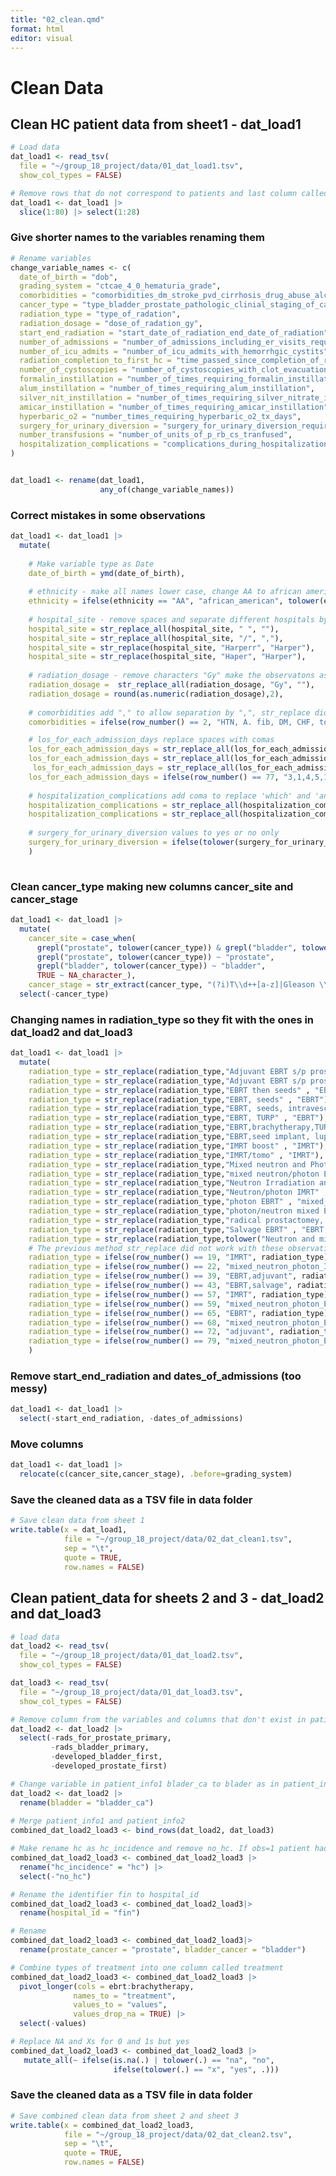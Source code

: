 ```yaml
---
title: "02_clean.qmd"
format: html
editor: visual
---
```


# Clean Data

## Clean HC patient data from sheet1 - dat_load1

```r

# Load data 
dat_load1 <- read_tsv(
  file = "~/group_18_project/data/01_dat_load1.tsv",
  show_col_types = FALSE)

# Remove rows that do not correspond to patients and last column called "Notes" 
dat_load1 <- dat_load1 |> 
  slice(1:80) |> select(1:28)
```

### Give shorter names to the variables renaming them

```r

# Rename variables 
change_variable_names <- c(
  date_of_birth = "dob",
  grading_system = "ctcae_4_0_hematuria_grade",
  comorbidities = "comorbidities_dm_stroke_pvd_cirrhosis_drug_abuse_alcoholism_tobacco_hx_mi_last_6mo_chf_copd_esrd",
  cancer_type = "type_bladder_prostate_pathologic_clinial_staging_of_cancer",
  radiation_type = "type_of_radation",
  radiation_dosage = "dose_of_radation_gy",
  start_end_radiation = "start_date_of_radiation_end_date_of_radiation",
  number_of_admissions = "number_of_admissions_including_er_visits_requiring_urology_consultation",
  number_of_icu_admits = "number_of_icu_admits_with_hemorrhgic_cystits",
  radiation_completion_to_first_hc = "time_passed_since_completion_of_radiation_treatment_months_and_first_incidence_hc",
  number_of_cystoscopies = "number_of_cystoscopies_with_clot_evacuation_and_or_fulguration_of_bleeders",
  formalin_instillation = "number_of_times_requiring_formalin_instillation",
  alum_instillation = "number_of_times_requiring_alum_instillation",
  silver_nit_instillation = "number_of_times_requiring_silver_nitrate_instillation",
  amicar_instillation = "number_of_times_requiring_amicar_instillation",
  hyperbaric_o2 = "number_times_requiring_hyperbaric_o2_tx_days",
  surgery_for_urinary_diversion = "surgery_for_urinary_diversion_required_if_yes_what_type",
  number_transfusions = "number_of_units_of_p_rb_cs_tranfused",
  hospitalization_complications = "complications_during_hospitalization_uti_pyelonephritis_urosepsis_hydronephrosis_aki_other"
)


dat_load1 <- rename(dat_load1, 
                    any_of(change_variable_names))
```

### Correct mistakes in some observations 

```r

dat_load1 <- dat_load1 |> 
  mutate(
  
    # Make variable type as Date
    date_of_birth = ymd(date_of_birth),
    
    # ethnicity - make all names lower case, change AA to african american
    ethnicity = ifelse(ethnicity == "AA", "african_american", tolower(ethnicity)),
    
    # hospital_site - remove spaces and separate different hospitals by comas, correct names 
    hospital_site = str_replace_all(hospital_site, " ", ""),
    hospital_site = str_replace_all(hospital_site, "/", ","),
    hospital_site = str_replace(hospital_site, "Harperr", "Harper"),
    hospital_site = str_replace(hospital_site, "Haper", "Harper"),
   
    # radiation_dosage - remove characters "Gy" make the observatons as num
    radiation_dosage =  str_replace_all(radiation_dosage, "Gy", ""),
    radiation_dosage = round(as.numeric(radiation_dosage),2),
    
    # comorbidities add "," to allow separation by ",", str_replace did not work
    comorbidities = ifelse(row_number() == 2, "HTN, A. fib, DM, CHF, tobacco", comorbidities),

    # los_for_each_admission_days replace spaces with comas 
    los_for_each_admission_days = str_replace_all(los_for_each_admission_days, "\\s+", " "),
    los_for_each_admission_days = str_replace_all(los_for_each_admission_days, ", ", " "),
     los_for_each_admission_days = str_replace_all(los_for_each_admission_days, " ", ","),
    los_for_each_admission_days = ifelse(row_number() == 77, "3,1,4,5,1", los_for_each_admission_days),
    
    # hospitalization_complications add coma to replace 'which' and 'and' 
    hospitalization_complications = str_replace_all(hospitalization_complications, "and", ","),
    hospitalization_complications = str_replace_all(hospitalization_complications, "which", ","),
    
    # surgery_for_urinary_diversion values to yes or no only
    surgery_for_urinary_diversion = ifelse(tolower(surgery_for_urinary_diversion) == "no", "no", "yes")
    )
    
```

### Clean cancer_type making new columns cancer_site and cancer_stage

```r
dat_load1 <- dat_load1 |>
  mutate(
    cancer_site = case_when(
      grepl("prostate", tolower(cancer_type)) & grepl("bladder", tolower(cancer_type)) ~       "prostate,bladder",
      grepl("prostate", tolower(cancer_type)) ~ "prostate",
      grepl("bladder", tolower(cancer_type)) ~ "bladder",
      TRUE ~ NA_character_),
    cancer_stage = str_extract(cancer_type, "(?i)T\\d++[a-z]|Gleason \\d+")) |>
  select(-cancer_type)
```

### Changing names in radiation_type so they fit with the ones in dat_load2 and dat_load3

```r

dat_load1 <- dat_load1 |>
  mutate(
    radiation_type = str_replace(radiation_type,"Adjuvant EBRT s/p prostatectomy for a pT4N0" , "EBRT,adjuvant"),
    radiation_type = str_replace(radiation_type,"Adjuvant EBRT s/p prostatectomy with positive LNs" , "EBR,adjuvant"),
    radiation_type = str_replace(radiation_type,"EBRT then seeds" , "EBRT"),
    radiation_type = str_replace(radiation_type,"EBRT, seeds" , "EBRT"),
    radiation_type = str_replace(radiation_type,"EBRT, seeds, intravescial chemo" , "EBRT"),
    radiation_type = str_replace(radiation_type,"EBRT, TURP" , "EBRT"),
    radiation_type = str_replace(radiation_type,"EBRT,brachytherapy,TURBT" , "EBRT,brachytherapy"),
    radiation_type = str_replace(radiation_type,"EBRT,seed implant, lupron" , "EBRT"),
    radiation_type = str_replace(radiation_type,"IMRT boost" , "IMRT"),
    radiation_type = str_replace(radiation_type,"IMRT/tomo" , "IMRT"),
    radiation_type = str_replace(radiation_type,"Mixed neutron and Photon IMRT" , "mixed_neutron_photon_IMRT"),
    radiation_type = str_replace(radiation_type,"mixed neutron/photon EBRT" , "mixed_neutron_photon_EBRT"),
    radiation_type = str_replace(radiation_type,"Neutron Irradiation and Intensity-Modulated Photon Therapy (IMRT)" , "IMRT"),
    radiation_type = str_replace(radiation_type,"Neutron/photon IMRT" , "mixed_neutron_photon_IMRT"),
    radiation_type = str_replace(radiation_type,"photon EBRT" , "mixed_neutron_photon_EBRT"),
    radiation_type = str_replace(radiation_type,"photon/neutron mixed EBRT" , "mixed_neutron_photon_EBRT"),
    radiation_type = str_replace(radiation_type,"radical prostactomey, Adjuvant radiation" , "adjuvant"),
    radiation_type = str_replace(radiation_type,"Salvage EBRT" , "EBRT,salvage"),
    radiation_type = str_replace(radiation_type,tolower("Neutron and mixed_neutron_photon_EBRT"),"mixed_neutron_photon_EBRT"),
    # The previous method str_replace did not work with these observations
    radiation_type = ifelse(row_number() == 19, "IMRT", radiation_type),
    radiation_type = ifelse(row_number() == 22, "mixed_neutron_photon_IMRT", radiation_type),
    radiation_type = ifelse(row_number() == 39, "EBRT,adjuvant", radiation_type),
    radiation_type = ifelse(row_number() == 43, "EBRT,salvage", radiation_type),
    radiation_type = ifelse(row_number() == 57, "IMRT", radiation_type),
    radiation_type = ifelse(row_number() == 59, "mixed_neutron_photon_EBRT", radiation_type),
    radiation_type = ifelse(row_number() == 65, "EBRT", radiation_type),
    radiation_type = ifelse(row_number() == 68, "mixed_neutron_photon_EBRT", radiation_type),
    radiation_type = ifelse(row_number() == 72, "adjuvant", radiation_type),
    radiation_type = ifelse(row_number() == 79, "mixed_neutron_photon_EBRT,adjuvant", radiation_type)
    )
```

### Remove start_end_radiation and dates_of_admissions (too messy)

```r
dat_load1 <- dat_load1 |>
  select(-start_end_radiation, -dates_of_admissions)
```

### Move columns 

```r

dat_load1 <- dat_load1 |>
  relocate(c(cancer_site,cancer_stage), .before=grading_system)
```

### Save the cleaned data as a TSV file in data folder

```r
# Save clean data from sheet 1
write.table(x = dat_load1,
            file = "~/group_18_project/data/02_dat_clean1.tsv", 
            sep = "\t", 
            quote = TRUE,
            row.names = FALSE)
```

## Clean patient_data for sheets 2 and 3 - dat_load2 and dat_load3

```r

# load data 
dat_load2 <- read_tsv(
  file = "~/group_18_project/data/01_dat_load2.tsv",
  show_col_types = FALSE)

dat_load3 <- read_tsv(
  file = "~/group_18_project/data/01_dat_load3.tsv",
  show_col_types = FALSE)
```

```r
# Remove column from the variables and columns that don't exist in patient_info2
dat_load2 <- dat_load2 |> 
  select(-rads_for_prostate_primary, 
         -rads_bladder_primary, 
         -developed_bladder_first,
         -developed_prostate_first)

# Change variable in patient_info1 blader_ca to blader as in patient_info2
dat_load2 <- dat_load2 |>
  rename(bladder = "bladder_ca")
 
# Merge patient_info1 and patient_info2
combined_dat_load2_load3 <- bind_rows(dat_load2, dat_load3)

# Make rename hc as hc_incidence and remove no_hc. If obs=1 patient had hc if obs=0 patient didn't have hc 
combined_dat_load2_load3 <- combined_dat_load2_load3 |> 
  rename("hc_incidence" = "hc") |>
  select(-"no_hc")

# Rename the identifier fin to hospital_id 
combined_dat_load2_load3 <- combined_dat_load2_load3|>
  rename(hospital_id = "fin") 

# Rename 
combined_dat_load2_load3 <- combined_dat_load2_load3|>
  rename(prostate_cancer = "prostate", bladder_cancer = "bladder") 

# Combine types of treatment into one column called treatment
combined_dat_load2_load3 <- combined_dat_load2_load3 |>
  pivot_longer(cols = ebrt:brachytherapy,
              names_to = "treatment", 
              values_to = "values",
              values_drop_na = TRUE) |>
  select(-values)

# Replace NA and Xs for 0 and 1s but yes
combined_dat_load2_load3 <- combined_dat_load2_load3 |> 
   mutate_all(~ ifelse(is.na(.) | tolower(.) == "na", "no", 
                       ifelse(tolower(.) == "x", "yes", .))) 

```

### Save the cleaned data as a TSV file in data folder

```r

# Save combined clean data from sheet 2 and sheet 3
write.table(x = combined_dat_load2_load3,
            file = "~/group_18_project/data/02_dat_clean2.tsv", 
            sep = "\t", 
            quote = TRUE,
            row.names = FALSE)
```
